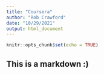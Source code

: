```yaml
---
title: "Coursera"
author: "Rob Crawford"
date: "10/29/2021"
output: html_document
---
```


```r
knitr::opts_chunk$set(echo = TRUE)
```

## This is a markdown :)
